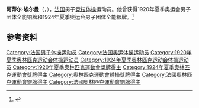 {{NoteTA|G1=Sports}}
'''阿蒂尔·埃尔曼'''（{{lang-fr|Arthur Hermann}}，{{bd|1893年|10月16日|1958年|3月28日}}），[[法国|法国]]男子[[竞技体操|竞技体操]]运动员。他曾获得1920年夏季奥运会男子团体全能铜牌和1924年夏季奥运会男子团体全能银牌。<ref>{{Cite web|title=Arthur HERMANN|url=https://www.olympic.org/arthur-hermann|accessdate=2021-03-25|work=International Olympic Committee}}</ref>

== 参考资料 ==
{{reflist}}

{{Authority control}}
{{DEFAULTSORT:Hermann, Arthur}}
[[Category:法国男子体操运动员|Category:法国男子体操运动员]]
[[Category:法国奥运体操运动员|Category:法国奥运体操运动员]]
[[Category:1920年夏季奥林匹克运动会体操运动员|Category:1920年夏季奥林匹克运动会体操运动员]]
[[Category:1924年夏季奥林匹克运动会体操运动员|Category:1924年夏季奥林匹克运动会体操运动员]]
[[Category:1920年夏季奧林匹克運動會獎牌得主|Category:1920年夏季奧林匹克運動會獎牌得主]]
[[Category:1924年夏季奧林匹克運動會獎牌得主|Category:1924年夏季奧林匹克運動會獎牌得主]]
[[Category:奧林匹克運動會體操獎牌得主|Category:奧林匹克運動會體操獎牌得主]]
[[Category:法國奧林匹克運動會銀牌得主|Category:法國奧林匹克運動會銀牌得主]]
[[Category:法國奧林匹克運動會銅牌得主|Category:法國奧林匹克運動會銅牌得主]]
